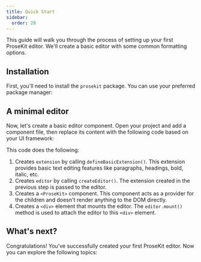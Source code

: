 ```yaml
---
title: Quick Start
sidebar:
  order: 20
---
```




This guide will walk you through the process of setting up your first ProseKit editor. We'll create a basic editor with some common formatting options.

## Installation

First, you'll need to install the `prosekit` package. You can use your preferred package manager:

<CodeGroupInstallation packages="prosekit" />

## A minimal editor

Now, let's create a basic editor component. Open your project and add a component file, then replace its content with the following code based on your UI framework:

<Demo story="minimal" />

This code does the following:

1. Creates `extension` by calling `defineBasicExtension()`. This extension provides basic text editing features like paragraphs, headings, bold, italic, etc.
2. Creates `editor` by calling `createEditor()`. The extension created in the previous step is passed to the editor.
3. Creates a `<ProseKit>` component. This component acts as a provider for the children and doesn't render anything to the DOM directly.
4. Creates a `<div>` element that mounts the editor. The `editor.mount()` method is used to attach the editor to this `<div>` element.

## What's next?

Congratulations! You've successfully created your first ProseKit editor. Now you can explore the following topics:

<CardGrid>
<LinkCard title="Styling your editor" href="/getting-started/styling" description="Learn how to customize the appearance of your editor using CSS." />
<LinkCard title="Saving and loading" href="/getting-started/saving-and-loading" description="Discover how to save and load the editor's content." />
<LinkCard title="Using extensions" href="/getting-started/using-extensions" description="Explore the various extensions available in ProseKit and how to use them." />
<LinkCard title="Using components" href="/components/" description="Learn how to use the built-in UI components to create a more interactive editor." />
</CardGrid>
